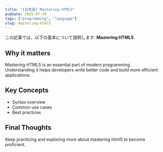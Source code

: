 ```yaml
---
title: "[日本語] Mastering HTML5"
pubDate: 2025-07-30
tags: ["programming", "language"]
slug: mastering-html5
---
```


この記事では、以下の基本について説明します: **Mastering HTML5**.

## Why it matters

Mastering HTML5 is an essential part of modern programming. Understanding it helps developers write better code and build more efficient applications.

## Key Concepts

- Syntax overview
- Common use cases
- Best practices

## Final Thoughts

Keep practicing and exploring more about mastering html5 to become proficient.
